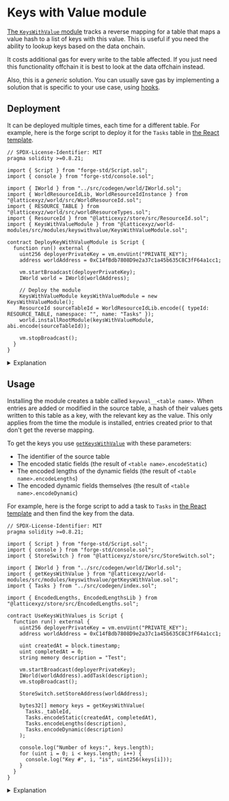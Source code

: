
# Keys with Value module

[The `KeysWithValue` module](https://github.com/latticexyz/mud/tree/main/packages/world-modules/src/modules/keyswithvalue) tracks a reverse mapping for a table that maps a value hash to a list of keys with this value.
This is useful if you need the ability to lookup keys based on the data onchain.

<Callout type="warning" emoji="💰">
It costs additional gas for every write to the table affected.
If you just need this functionality offchain it is best to look at the data offchain instead.

Also, this is a _generic_ solution.
You can usually save gas by implementing a solution that is specific to your use case, using [hooks](/store/store-hooks).

</Callout>

## Deployment

It can be deployed multiple times, each time for a different table.
For example, here is the forge script to deploy it for the `Tasks` table in [the React template](https://github.com/latticexyz/mud/tree/main/templates/react).

<CollapseCode>

```solidity filename="DeployKeyWithValueModule.s.sol" copy showLineNumbers {8-11,22-24}
// SPDX-License-Identifier: MIT
pragma solidity >=0.8.21;

import { Script } from "forge-std/Script.sol";
import { console } from "forge-std/console.sol";

import { IWorld } from "../src/codegen/world/IWorld.sol";
import { WorldResourceIdLib, WorldResourceIdInstance } from "@latticexyz/world/src/WorldResourceId.sol";
import { RESOURCE_TABLE } from "@latticexyz/world/src/worldResourceTypes.sol";
import { ResourceId } from "@latticexyz/store/src/ResourceId.sol";
import { KeysWithValueModule } from "@latticexyz/world-modules/src/modules/keyswithvalue/KeysWithValueModule.sol";

contract DeployKeyWithValueModule is Script {
  function run() external {
    uint256 deployerPrivateKey = vm.envUint("PRIVATE_KEY");
    address worldAddress = 0xC14fBdb7808D9e2a37c1a45b635C8C3fF64a1cc1;

    vm.startBroadcast(deployerPrivateKey);
    IWorld world = IWorld(worldAddress);

    // Deploy the module
    KeysWithValueModule keysWithValueModule = new KeysWithValueModule();
    ResourceId sourceTableId = WorldResourceIdLib.encode({ typeId: RESOURCE_TABLE, namespace: "", name: "Tasks" });
    world.installRootModule(keysWithValueModule, abi.encode(sourceTableId));

    vm.stopBroadcast();
  }
}
```

</CollapseCode>

<details>

<summary>Explanation</summary>

```solidity
    KeysWithValueModule keysWithValueModule = new KeysWithValueModule();
```

Deploy the module.
Modules are stateless, so if there is already a copy of the contract on the blockchain you can just use that.

```solidity
    ResourceId sourceTableId =
       WorldResourceIdLib.encode({ typeId: RESOURCE_TABLE, namespace: "", name: "Tasks" });
```

Get the resourceID for the table that needs a reverse index.

```solidity
    world.installRootModule(keysWithValueModule, abi.encode(sourceTableId));
```

Actually install the module in the `World`.
At present it is a root module to ensure it can specify a hook on the relevant table.
In the future we might add a feature to allow it to be in a namespace.

</details>

## Usage

Installing the module creates a table called `keywval__<table name>`.
When entries are added or modified in the source table, a hash of their values gets written to this table as a key, with the relevant key as the value.
This only applies from the time the module is installed, entries created prior to that don't get the reverse mapping.

To get the keys you use [`getKeysWithValue`](https://github.com/latticexyz/mud/blob/main/packages/world-modules/src/modules/keyswithvalue/getKeysWithValue.sol#L18-L35) with these parameters:

- The identifier of the source table
- The encoded static fields (the result of `<table name>.encodeStatic`)
- The encoded lengths of the dynamic fields (the result of `<table name>.encodeLengths`)
- The encoded dynamic fields themselves (the result of `<table name>.encodeDynamic`)

For example, here is the forge script to add a task to `Tasks` in [the React template](https://github.com/latticexyz/mud/tree/main/templates/react) and then find the key from the data.

<CollapseCode>

```solidity filename="UseKeysWithValues.s.sol" copy showLineNumbers {8,27,29-34}
// SPDX-License-Identifier: MIT
pragma solidity >=0.8.21;

import { Script } from "forge-std/Script.sol";
import { console } from "forge-std/console.sol";
import { StoreSwitch } from "@latticexyz/store/src/StoreSwitch.sol";

import { IWorld } from "../src/codegen/world/IWorld.sol";
import { getKeysWithValue } from "@latticexyz/world-modules/src/modules/keyswithvalue/getKeysWithValue.sol";
import { Tasks } from "../src/codegen/index.sol";

import { EncodedLengths, EncodedLengthsLib } from "@latticexyz/store/src/EncodedLengths.sol";

contract UseKeysWithValues is Script {
  function run() external {
    uint256 deployerPrivateKey = vm.envUint("PRIVATE_KEY");
    address worldAddress = 0xC14fBdb7808D9e2a37c1a45b635C8C3fF64a1cc1;

    uint createdAt = block.timestamp;
    uint completedAt = 0;
    string memory description = "Test";

    vm.startBroadcast(deployerPrivateKey);
    IWorld(worldAddress).addTask(description);
    vm.stopBroadcast();

    StoreSwitch.setStoreAddress(worldAddress);

    bytes32[] memory keys = getKeysWithValue(
      Tasks._tableId,
      Tasks.encodeStatic(createdAt, completedAt),
      Tasks.encodeLengths(description),
      Tasks.encodeDynamic(description)
    );

    console.log("Number of keys:", keys.length);
    for (uint i = 0; i < keys.length; i++) {
      console.log("Key #", i, "is", uint256(keys[i]));
    }
  }
}
```

</CollapseCode>

<details>

<summary>Explanation</summary>

```solidity
import { Tasks } from "../src/codegen/index.sol";
```

It is easiest to use `getKeysWithValue` when you have the definition of the source table.

```solidity
    vm.startBroadcast(deployerPrivateKey);
    IWorld(worldAddress).addTask(description);
    vm.stopBroadcast();
```

Create an entry with this description.
The two static fields, `createdAt` and `completedAt`, are filled by [`TasksSystem.addTask`](https://github.com/latticexyz/mud/blob/main/templates/react/packages/contracts/src/systems/TasksSystem.sol#L8-L11).

```solidity
    StoreSwitch.setStoreAddress(worldAddress);
```

To read from `keywval__Tasks` we need to set the store address to `worldAddress`.

```solidity
    bytes32[] memory keys = getKeysWithValue(
        TasksTableId,
        Tasks.encodeStatic(createdAt,completedAt),
        Tasks.encodeLengths(description),
        Tasks.encodeDynamic(description)
    );
```

Actually get the key(s), using the encoded static fields, encoded lengths, and encoded dynamic fields.

</details>
